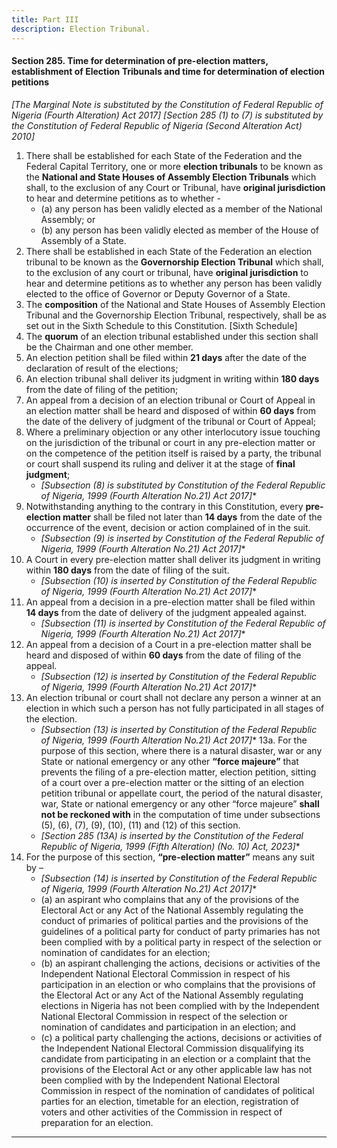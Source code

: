 ```yaml
---
title: Part III
description: Election Tribunal.
---
```



#### Section 285. Time for determination of pre-election matters, establishment of Election Tribunals and time for determination of election petitions

_*[The Marginal Note is substituted by the Constitution of Federal Republic of Nigeria (Fourth Alteration) Act 2017]*_
_*[Section 285 (1) to (7) is substituted by the Constitution of Federal Republic of Nigeria (Second Alteration Act) 2010]*_

1.  There shall be established for each State of the Federation and the Federal Capital Territory, one or more **election tribunals** to be known as the **National and State Houses of Assembly Election Tribunals** which shall, to the exclusion of any Court or Tribunal, have **original jurisdiction** to hear and determine petitions as to whether -
    -   (a) any person has been validly elected as a member of the National Assembly; or
    -   (b) any person has been validly elected as member of the House of Assembly of a State.
2.  There shall be established in each State of the Federation an election tribunal to be known as the **Governorship Election Tribunal** which shall, to the exclusion of any court or tribunal, have **original jurisdiction** to hear and determine petitions as to whether any person has been validly elected to the office of Governor or Deputy Governor of a State.
3.  The **composition** of the National and State Houses of Assembly Election Tribunal and the Governorship Election Tribunal, respectively, shall be as set out in the Sixth Schedule to this Constitution. [Sixth Schedule]
4.  The **quorum** of an election tribunal established under this section shall be the Chairman and one other member.
5.  An election petition shall be filed within **21 days** after the date of the declaration of result of the elections;
6.  An election tribunal shall deliver its judgment in writing within **180 days** from the date of filing of the petition;
7.  An appeal from a decision of an election tribunal or Court of Appeal in an election matter shall be heard and disposed of within **60 days** from the date of the delivery of judgment of the tribunal or Court of Appeal;
8.  Where a preliminary objection or any other interlocutory issue touching on the jurisdiction of the tribunal or court in any pre-election matter or on the competence of the petition itself is raised by a party, the tribunal or court shall suspend its ruling and deliver it at the stage of **final judgment**;
    * _[Subsection (8) is substituted by Constitution of the Federal Republic of Nigeria, 1999 (Fourth Alteration No.21) Act 2017]_*
9.  Notwithstanding anything to the contrary in this Constitution, every **pre-election matter** shall be filed not later than **14 days** from the date of the occurrence of the event, decision or action complained of in the suit.
    * _[Subsection (9) is inserted by Constitution of the Federal Republic of Nigeria, 1999 (Fourth Alteration No.21) Act 2017]_*
10. A Court in every pre-election matter shall deliver its judgment in writing within **180 days** from the date of filing of the suit.
    * _[Subsection (10) is inserted by Constitution of the Federal Republic of Nigeria, 1999 (Fourth Alteration No.21) Act 2017]_*
11. An appeal from a decision in a pre-election matter shall be filed within **14 days** from the date of delivery of the judgment appealed against.
    * _[Subsection (11) is inserted by Constitution of the Federal Republic of Nigeria, 1999 (Fourth Alteration No.21) Act 2017]_*
12. An appeal from a decision of a Court in a pre-election matter shall be heard and disposed of within **60 days** from the date of filing of the appeal.
    * _[Subsection (12) is inserted by Constitution of the Federal Republic of Nigeria, 1999 (Fourth Alteration No.21) Act 2017]_*
13. An election tribunal or court shall not declare any person a winner at an election in which such a person has not fully participated in all stages of the election.
    * _[Subsection (13) is inserted by Constitution of the Federal Republic of Nigeria, 1999 (Fourth Alteration No.21) Act 2017]_*
13a. For the purpose of this section, where there is a natural disaster, war or any State or national emergency or any other **“force majeure”** that prevents the filing of a pre-election matter, election petition, sitting of a court over a pre-election matter or the sitting of an election petition tribunal or appellate court, the period of the natural disaster, war, State or national emergency or any other “force majeure” **shall not be reckoned with** in the computation of time under subsections (5), (6), (7), (9), (10), (11) and (12) of this section.
    * _[Section 285 (13A) is inserted by the Constitution of the Federal Republic of Nigeria, 1999 (Fifth Alteration) (No. 10) Act, 2023]_*
14. For the purpose of this section, **“pre-election matter”** means any suit by –
    * _[Subsection (14) is inserted by Constitution of the Federal Republic of Nigeria, 1999 (Fourth Alteration No.21) Act 2017]_*
    -   (a) an aspirant who complains that any of the provisions of the Electoral Act or any Act of the National Assembly regulating the conduct of primaries of political parties and the provisions of the guidelines of a political party for conduct of party primaries has not been complied with by a political party in respect of the selection or nomination of candidates for an election;
    -   (b) an aspirant challenging the actions, decisions or activities of the Independent National Electoral Commission in respect of his participation in an election or who complains that the provisions of the Electoral Act or any Act of the National Assembly regulating elections in Nigeria has not been complied with by the Independent National Electoral Commission in respect of the selection or nomination of candidates and participation in an election; and
    -   (c) a political party challenging the actions, decisions or activities of the Independent National Electoral Commission disqualifying its candidate from participating in an election or a complaint that the provisions of the Electoral Act or any other applicable law has not been complied with by the Independent National Electoral Commission in respect of the nomination of candidates of political parties for an election, timetable for an election, registration of voters and other activities of the Commission in respect of preparation for an election.

---